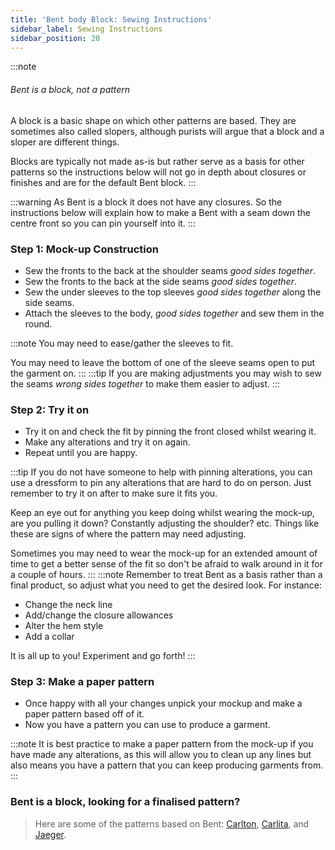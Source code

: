 ```yaml
---
title: 'Bent body Block: Sewing Instructions'
sidebar_label: Sewing Instructions
sidebar_position: 20
---
```


:::note

###### Bent is a block, not a pattern

A block is a basic shape on which other patterns are based.
They are sometimes also called slopers, although purists will argue that a block and a sloper are different things.

Blocks are typically not made as-is but rather serve as a basis for other patterns so the instructions below will not go in depth about closures or finishes and are for the default Bent block.
:::

:::warning
As Bent is a block it does not have any closures. So the instructions below will explain how to make a Bent with a seam down the centre front so you can pin yourself into it.
:::

### Step 1: Mock-up Construction

- Sew the fronts to the back at the shoulder seams _good sides together_.
- Sew the fronts to the back at the side seams _good sides together_.
- Sew the under sleeves to the top sleeves _good sides together_ along the side seams.
- Attach the sleeves to the body, _good sides together_ and sew them in the round.

:::note
You may need to ease/gather the sleeves to fit.

You may need to leave the bottom of one of the sleeve seams open to put the garment on.
:::
:::tip
If you are making adjustments you may wish to sew the seams _wrong sides together_ to make them easier to adjust.
:::

### Step 2: Try it on

- Try it on and check the fit by pinning the front closed whilst wearing it.
- Make any alterations and try it on again.
- Repeat until you are happy.

:::tip
If you do not have someone to help with pinning alterations, you can use a dressform to pin any alterations that are hard to do on person. Just remember to try it on after to make sure it fits you.

Keep an eye out for anything you keep doing whilst wearing the mock-up, are you pulling it down? Constantly adjusting the shoulder? etc. Things like these are signs of where the pattern may need adjusting.

Sometimes you may need to wear the mock-up for an extended amount of time to get a better sense of the fit so don't be afraid to walk around in it for a couple of hours.
:::
:::note
Remember to treat Bent as a basis rather than a final product, so adjust what you need to get the desired look.
For instance:

- Change the neck line
- Add/change the closure allowances
- Alter the hem style
- Add a collar

It is all up to you! Experiment and go forth!
:::

### Step 3: Make a paper pattern

- Once happy with all your changes unpick your mockup and make a paper pattern based off of it.
- Now you have a pattern you can use to produce a garment.

:::note
It is best practice to make a paper pattern from the mock-up if you have made any alterations, as this will allow you to clean up any lines but also means you have a pattern that you can keep producing garments from.
:::

### Bent is a block, looking for a finalised pattern?

> Here are some of the patterns based on Bent:
> [Carlton](https://freesewing.org/designs/carlton),
> [Carlita](https://freesewing.org/designs/carlita),
> and
> [Jaeger](https://freesewing.org/designs/jaeger).
